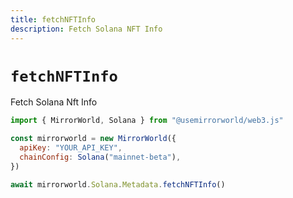 ```yaml
---
title: fetchNFTInfo
description: Fetch Solana NFT Info
---
```


# `fetchNFTInfo`

Fetch Solana Nft Info

```js
import { MirrorWorld, Solana } from "@usemirrorworld/web3.js"

const mirrorworld = new MirrorWorld({
  apiKey: "YOUR_API_KEY",
  chainConfig: Solana("mainnet-beta"),
})

await mirrorworld.Solana.Metadata.fetchNFTInfo()
```
